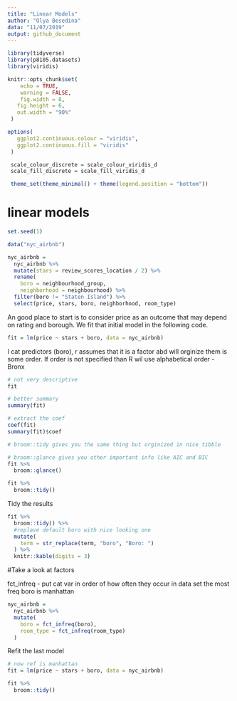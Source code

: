 ```yaml
---
title: "Linear Models"
author: "Olya Besedina"
data: "11/07/2019"
output: github_document
---
```

  
```r
library(tidyverse)
library(p8105.datasets)
library(viridis)

knitr::opts_chunk$set(
 	echo = TRUE,
 	warning = FALSE,
 	fig.width = 8, 
   fig.height = 6,
   out.width = "90%"
 )

options(
   ggplot2.continuous.colour = "viridis",
   ggplot2.continuous.fill = "viridis"
 )

 scale_colour_discrete = scale_colour_viridis_d
 scale_fill_discrete = scale_fill_viridis_d

 theme_set(theme_minimal() + theme(legend.position = "bottom"))
```


# linear models 

```r

set.seed(1)

data("nyc_airbnb")

nyc_airbnb = 
  nyc_airbnb %>% 
  mutate(stars = review_scores_location / 2) %>% 
  rename(
    boro = neighbourhood_group,
    neighborhood = neighbourhood) %>% 
  filter(boro != "Staten Island") %>% 
  select(price, stars, boro, neighborhood, room_type)
```

An good place to start is to consider price as an outcome that may depend on rating and borough. We fit that initial model in the following code.

```r
fit = lm(price ~ stars + boro, data = nyc_airbnb)
```


I cat predictors (boro), r assumes that it is a factor abd will orginize them is some order. If order is not specified than R wil use alphabetical order - Bronx

```r
# not very descriptive
fit

# better summary
summary(fit)

# extract the coef
coef(fit)
summary(fit)$coef

# broom::tidy gives you the same thing but orginized in nice tibble

# broom::glance gives you other important info like AIC and BIC
fit %>% 
  broom::glance()

fit %>% 
  broom::tidy()
```

Tidy the results

```r
fit %>% 
  broom::tidy() %>% 
  #replave default boro with nice looking one
  mutate(
    term = str_replace(term, "boro", "Boro: ")
  ) %>%
  knitr::kable(digits = 3)
```

#Take a look at factors

fct_infreq - put cat var in order of how often they occur in data set
the most freq boro is manhattan 

```r
nyc_airbnb = 
  nyc_airbnb %>% 
  mutate(
    boro = fct_infreq(boro),
    room_type = fct_infreq(room_type)
  )
```

Refit the last model 

```r
# now ref is manhattan
fit = lm(price ~ stars + boro, data = nyc_airbnb)

fit %>% 
  broom::tidy()

```












